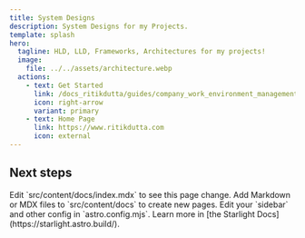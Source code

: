 ```yaml
---
title: System Designs
description: System Designs for my Projects.
template: splash
hero:
  tagline: HLD, LLD, Frameworks, Architectures for my projects!
  image:
    file: ../../assets/architecture.webp
  actions:
    - text: Get Started
      link: /docs_ritikdutta/guides/company_work_environment_management/
      icon: right-arrow
      variant: primary
    - text: Home Page
      link: https://www.ritikdutta.com
      icon: external
---
```



## Next steps

<CardGrid stagger>
	<Card title="Update content" icon="pencil">
		Edit `src/content/docs/index.mdx` to see this page change.
	</Card>
	<Card title="Add new content" icon="add-document">
		Add Markdown or MDX files to `src/content/docs` to create new pages.
	</Card>
	<Card title="Configure your site" icon="setting">
		Edit your `sidebar` and other config in `astro.config.mjs`.
	</Card>
	<Card title="Read the docs" icon="open-book">
		Learn more in [the Starlight Docs](https://starlight.astro.build/).
	</Card>
	
</CardGrid>
